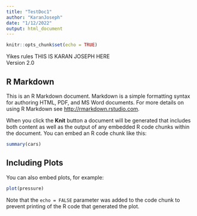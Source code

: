 ```yaml
---
title: "TestDoc1"
author: "KaranJoseph"
date: "1/12/2022"
output: html_document
---
```


```r
knitr::opts_chunk$set(echo = TRUE)
```
Yikes rules
THIS IS KARAN JOSEPH HERE  
Version 2.0

## R Markdown

This is an R Markdown document. Markdown is a simple formatting syntax for authoring HTML, PDF, and MS Word documents. For more details on using R Markdown see <http://rmarkdown.rstudio.com>.

When you click the **Knit** button a document will be generated that includes both content as well as the output of any embedded R code chunks within the document. You can embed an R code chunk like this:

```r
summary(cars)
```

## Including Plots

You can also embed plots, for example:

```r
plot(pressure)
```

Note that the `echo = FALSE` parameter was added to the code chunk to prevent printing of the R code that generated the plot.
